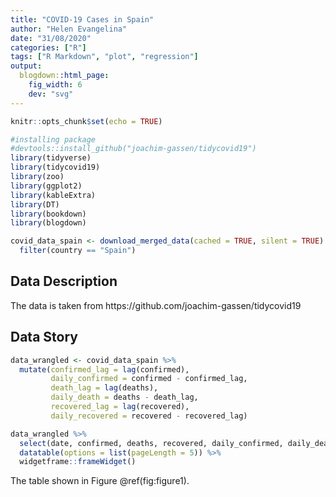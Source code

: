 ```yaml
---
title: "COVID-19 Cases in Spain"
author: "Helen Evangelina"
date: "31/08/2020"
categories: ["R"]
tags: ["R Markdown", "plot", "regression"]
output: 
  blogdown::html_page:
    fig_width: 6
    dev: "svg"
---
```


```r
knitr::opts_chunk$set(echo = TRUE)
```

```r
#installing package
#devtools::install_github("joachim-gassen/tidycovid19")
library(tidyverse)
library(tidycovid19)
library(zoo)
library(ggplot2)
library(kableExtra)
library(DT)
library(bookdown)
library(blogdown)
```

```r
covid_data_spain <- download_merged_data(cached = TRUE, silent = TRUE) %>%
  filter(country == "Spain")
```

## Data Description
The data is taken from https://github.com/joachim-gassen/tidycovid19

## Data Story
```r
data_wrangled <- covid_data_spain %>% 
  mutate(confirmed_lag = lag(confirmed),
         daily_confirmed = confirmed - confirmed_lag,
         death_lag = lag(deaths),
         daily_death = deaths - death_lag,
         recovered_lag = lag(recovered),
         daily_recovered = recovered - recovered_lag)
```

```r
data_wrangled %>%
  select(date, confirmed, deaths, recovered, daily_confirmed, daily_death, daily_recovered) %>%
  datatable(options = list(pageLength = 5)) %>% 
  widgetframe::frameWidget()
```

The table shown in Figure \@ref(fig:figure1).

